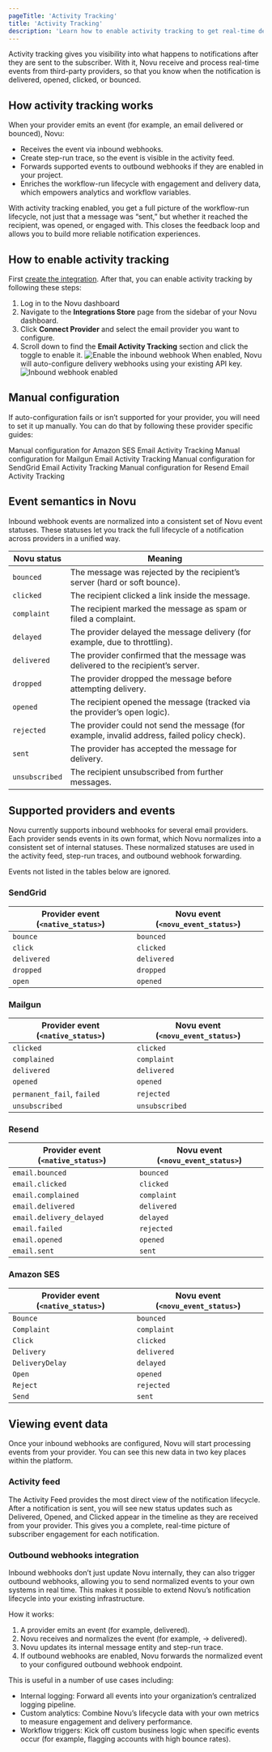 ```yaml
---
pageTitle: 'Activity Tracking'
title: 'Activity Tracking'
description: 'Learn how to enable activity tracking to get real-time delivery and engagement events like delivered, opened, and clicked from your email providers.'
---
```


Activity tracking gives you visibility into what happens to notifications after they are sent to the subscriber. With it, Novu receive and process real-time events from third-party providers, so that you know when the notification is delivered, opened, clicked, or bounced.

## How activity tracking works

When your provider emits an event (for example, an email delivered or bounced), Novu:
- Receives the event via inbound webhooks.
- Create step-run trace, so the event is visible in the activity feed.
- Forwards supported events to outbound webhooks if they are enabled in your project.
- Enriches the workflow-run lifecycle with engagement and delivery data, which empowers analytics and workflow variables.

With activity tracking enabled, you get a full picture of the workflow-run lifecycle, not just that a message was “sent,” but whether it reached the recipient, was opened, or engaged with. This closes the feedback loop and allows you to build more reliable notification experiences.

## How to enable activity tracking

First [create the integration](/platform/integrations/email/adding-email). After that, you can enable activity tracking by following these steps:
1. Log in to the Novu dashboard
2. Navigate to the **Integrations Store** page from the sidebar of your Novu dashboard.
3. Click **Connect Provider** and select the email provider you want to configure.
4. Scroll down to find the **Email Activity Tracking** section and click the toggle to enable it.
  ![Enable the inbound webhook](/images/developer-tools/enable-inbound.png)
  When enabled, Novu will auto-configure delivery webhooks using your existing API key.
  ![Inbound webhook enabled](/images/developer-tools/inbound-enabled.png)

## Manual configuration

If auto-configuration fails or isn’t supported for your provider, you will need to set it up manually. You can do that by  following these provider specific guides:

<Cards>
  <Card title="Amazon SES" href="/platform/integrations/email/activity-tracking/manual-configuration/ses">
    Manual configuration for Amazon SES Email Activity Tracking
  </Card>
  <Card title="Mailgun" href="/platform/integrations/email/activity-tracking/manual-configuration/mailgun">
    Manual configuration for Mailgun Email Activity Tracking
  </Card>
  <Card title="SendGrid" href="/platform/integrations/email/activity-tracking/manual-configuration/sendgrid">
    Manual configuration for SendGrid Email Activity Tracking
  </Card>
  <Card title="Resend" href="/platform/integrations/email/activity-tracking/manual-configuration/resend">
    Manual configuration for Resend Email Activity Tracking
  </Card>
</Cards>

## Event semantics in Novu

Inbound webhook events are normalized into a consistent set of Novu event statuses. These statuses let you track the full lifecycle of a notification across providers in a unified way.

| Novu status    | Meaning                                                                               |
| -------------- | ------------------------------------------------------------------------------------- |
| `bounced`      | The message was rejected by the recipient’s server (hard or soft bounce).             |
| `clicked`      | The recipient clicked a link inside the message.                                      |
| `complaint`    | The recipient marked the message as spam or filed a complaint.                        |
| `delayed`      | The provider delayed the message delivery (for example, due to throttling).                  |
| `delivered`    | The provider confirmed that the message was delivered to the recipient’s server.      |
| `dropped`      | The provider dropped the message before attempting delivery.                          |
| `opened`       | The recipient opened the message (tracked via the provider’s open logic).             |
| `rejected`     | The provider could not send the message (for example, invalid address, failed policy check). |
| `sent`         | The provider has accepted the message for delivery.                                   |
| `unsubscribed` | The recipient unsubscribed from further messages.                                     |

## Supported providers and events

Novu currently supports inbound webhooks for several email providers. Each provider sends events in its own format, which Novu normalizes into a consistent set of internal statuses. These normalized statuses are used in the activity feed, step-run traces, and outbound webhook forwarding.

Events not listed in the tables below are ignored.

### SendGrid

| Provider event (`<native_status>`) | Novu event (`<novu_event_status>`) |
| ---------------------------------- | ---------------------------------- |
| `bounce`                           | `bounced`                          |
| `click`                            | `clicked`                          |
| `delivered`                        | `delivered`                        |
| `dropped`                          | `dropped`                          |
| `open`                             | `opened`                           |

### Mailgun

| Provider event (`<native_status>`) | Novu event (`<novu_event_status>`) |
| ---------------------------------- | ---------------------------------- |
| `clicked`                          | `clicked`                          |
| `complained`                       | `complaint`                        |
| `delivered`                        | `delivered`                        |
| `opened`                           | `opened`                           |
| `permanent_fail`, `failed`         | `rejected`                         |
| `unsubscribed`                     | `unsubscribed`                     |

### Resend

| Provider event (`<native_status>`) | Novu event (`<novu_event_status>`) |
| ---------------------------------- | ---------------------------------- |
| `email.bounced`                    | `bounced`                          |
| `email.clicked`                    | `clicked`                          |
| `email.complained`                 | `complaint`                        |
| `email.delivered`                  | `delivered`                        |
| `email.delivery_delayed`           | `delayed`                          |
| `email.failed`                     | `rejected`                         |
| `email.opened`                     | `opened`                           |
| `email.sent`                       | `sent`                             |

### Amazon SES

| Provider event (`<native_status>`) | Novu event (`<novu_event_status>`) |
| ---------------------------------- | ---------------------------------- |
| `Bounce`                           | `bounced`                          |
| `Complaint`                        | `complaint`                        |
| `Click`                            | `clicked`                          |
| `Delivery`                         | `delivered`                        |
| `DeliveryDelay`                    | `delayed`                          |
| `Open`                             | `opened`                           |
| `Reject`                           | `rejected`                         |
| `Send`                             | `sent`                             |

## Viewing event data

Once your inbound webhooks are configured, Novu will start processing events from your provider. You can see this new data in two key places within the platform.

### Activity feed

The Activity Feed provides the most direct view of the notification lifecycle. After a notification is sent, you will see new status updates such as Delivered, Opened, and Clicked appear in the timeline as they are received from your provider. This gives you a complete, real-time picture of subscriber engagement for each notification.

### Outbound webhooks integration

Inbound webhooks don’t just update Novu internally, they can also trigger outbound webhooks, allowing you to send normalized events to your own systems in real time. This makes it possible to extend Novu’s notification lifecycle into your existing infrastructure.

How it works:

1. A provider emits an event (for example, delivered).
2. Novu receives and normalizes the event (for example, → delivered).
3. Novu updates its internal message entity and step-run trace.
4. If outbound webhooks are enabled, Novu forwards the normalized event to your configured outbound webhook endpoint.

This is useful in a number of use cases including:
- Internal logging: Forward all events into your organization’s centralized logging pipeline.
- Custom analytics: Combine Novu’s lifecycle data with your own metrics to measure engagement and delivery performance.
- Workflow triggers: Kick off custom business logic when specific events occur (for example, flagging accounts with high bounce rates).